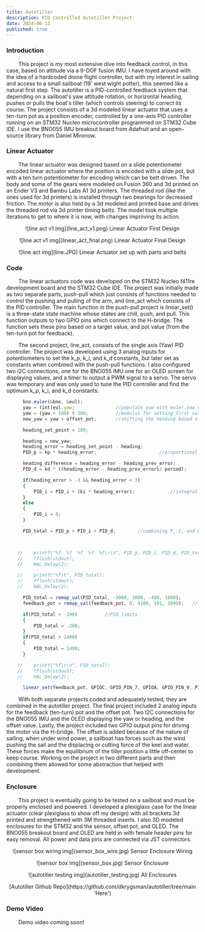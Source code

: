 ```yaml
---
title: Autotiller
description: PID Controlled Autotiller Project
date: 2024-06-13
published: true
---
```


 ### Introduction 

&nbsp;&nbsp;&nbsp;&nbsp;&nbsp;&nbsp;&nbsp;&nbsp;This project is my most extensive dive into feedback control, in this case, based on attitude via a 9-DOF fusion IMU. I have toyed around with the idea of a hardcoded drone flight controller, but with my interest in sailing and access to a small sailboat (19' west wight potter), this seemed like a natural first step. The autotiller is a PID-controlled feedback system that depending on a sailboat's yaw attitude rotation, or horizontal heading, pushes or pulls the boat's tiller (which controls steering) to correct its course. The project consists of a 3d modeled linear actuator that uses a ten-turn pot as a position encoder, controlled by a one-axis PID controller running on an STM32 Nucleo microcontroller programmed on STM32 Cube IDE. I use the BNO055 IMU breakout board from Adafruit and an open-source library from Daniel Mironow. 

### Linear Actuator 

&nbsp;&nbsp;&nbsp;&nbsp;&nbsp;&nbsp;&nbsp;&nbsp;The linear actuator was designed based on a slide potentiometer encoded linear actuator where the position is encoded with a slide pot, but with a ten turn potentiometer for encoding which can be belt driven. The body and some of the gears were modeled on Fusion 360 and 3d printed on an Ender V3 and Bambu Labs A1 3d printers. The threaded rod (like the ones used for 3d printers) is installed through two bearings for decreased friction. The motor is also held by a 3d modeled and printed base and drives the threaded rod via 3d printer timing belts. The model took multiple iterations to get to where it is now, with changes improving its action. 

<p align="center">
    ![line act v1 img](line_act_v1.png)
    Linear Actuator First Design 
</p>

<p align="center">
    ![line act v1 img](linear_act_final.png)
    Linear Actuator Final Design 
</p>

<p align="center">
    ![line act img](line.JPG)
    Linear Actuator set up with parts and belts
</p>

### Code

&nbsp;&nbsp;&nbsp;&nbsp;&nbsp;&nbsp;&nbsp;&nbsp;The linear actuators code was developed on the STM32 Nucleo f411re development board and the STM32 Cube IDE. The project was initially made as two separate parts, push-pull which just consists of functions needed to control the pushing and pulling of the arm, and line_act which consists of the PID controller. The main function in the push-pull project is linear_set() is a three-state state machine whose states are chill, push, and pull. This function outputs to two GPIO pins which connect to the H-bridge. The function sets these pins based on a target value, and pot value (from the ten-turn pot for feedback). 

&nbsp;&nbsp;&nbsp;&nbsp;&nbsp;&nbsp;&nbsp;&nbsp;The second project, line_act, consists of the single axis (Yaw) PID controller. The project was developed using 3 analog inputs for potentiometers to set the k_p, k_i, and k_d constants, but later set as constants when combined with the push-pull functions. I also configured two I2C connections, one for the BNO055 IMU one for an OLED screen for displaying values, and a timer to output a PWM signal to a servo. The servo was temporary and was only used to tune the PID controller and find the optimum k_p, k_i, and k_d constants. 

```js showLineNumbers
	  bno.euler(&bno, &eul);			
	  yaw = (int)eul.yaw;				//populate yaw with euler.yaw value 
	  yaw = (yaw + 180) % 360;			//modulus for setting first value to 180 instead of 0 
	  new_yaw = yaw + offset_pot;		//shifting the heading based off offset

	  heading_set_point = 180;

	  heading = new_yaw;
	  heading_error = heading_set_point - heading;
	  PID_p = kp * heading_error;						//proportional component

	  heading_difference = heading_error - heading_prev_error;
	  PID_d = kd * ((heading_error - heading_prev_error)/ period);		//derivative component

	  if(heading_error > -3 && heading_error < 3)
	  {
		  PID_i = PID_i + (ki * heading_error);				//integral component 
	  }
	  else
	  {
		  PID_i = 0;
	  }

	  PID_total = PID_p + PID_i + PID_d;		//combining P, I, and D components 



    //	  printf("%f  %f  %f  %f  %f\r\n", PID_p, PID_i, PID_d, PID_total, heading_error);
    //	  fflush(stdout);
    //	  HAL_Delay(2);

    //	  printf("%f\t", PID_total);
    //	  fflush(stdout);
    //	  HAL_Delay(2);

	  PID_total = remap_val(PID_total, -3000, 3000, -400, 1600); 		//remapping values for range and sensitivity 
	  feedback_pot = remap_val(feedback_pot, 0, 4100, 101, 1099);	//limits set at 130 and 1070

	  if(PID_total < -200)			//PID limits 
	  {
		  PID_total = -200;
	  }
	  if(PID_total > 1400)
	  {
		  PID_total = 1400;
      }

    //	  printf("%f\r\n", PID_total);
    //	  fflush(stdout);
    //	  HAL_Delay(2);

	  linear_set(feedback_pot, GPIOC, GPIO_PIN_7, GPIOA, GPIO_PIN_9, PID_total);
```

&nbsp;&nbsp;&nbsp;&nbsp;&nbsp;&nbsp;&nbsp;&nbsp;With both separate projects coded and adequately tested, they are combined in the autotiller project. The final project included 2 analog inputs for the feedback (ten-turn) pot and the offset pot. Two I2C connections for the BNO055 IMU and the OLED displaying the yaw or heading, and the offset value. Lastly, the project included two GPIO output pins for driving the motor via the H-bridge. The offset is added because of the nature of sailing, when under wind power, a sailboat has forces such as the wind pushing the sail and the displacing or cutting force of the keel and water. These forces make the equilibrium of the tiller position a little off-center to keep course. Working on the project in two different parts and then combining them allowed for some abstraction that helped with development. 

### Enclosure

&nbsp;&nbsp;&nbsp;&nbsp;&nbsp;&nbsp;&nbsp;&nbsp;This project is eventually going to be tested on a sailboat and must be properly enclosed and powered. I developed a plexiglass case for the linear actuator (clear plexiglass to show off my design) with all brackets 3d printed and strengthened with 3M threaded inserts. I also 3D modeled enclosures for the STM32 and the sensor, offset pot, and OLED. The BNO055 breakout board and OLED are held in with female header pins for easy removal. All power and data pins are connected via JST connectors. 

<p align="center">
    ![sensor box wiring img](sensor_box_wire.jpg)
    Sensor Enclosure Wiring
</p>

<p align="center">
    ![sensor box img](sensor_box.jpg)
    Sensor Enclosure
</p>

<p align="center">
    ![autotiller testing img](autotiller_testing.jpg)
    All Enclosures 
</p>

<p align="center">
    [Autotiller Github Repo](https://github.com/dkrygsman/autotiller/tree/main 'Here')
</p>

### Demo Video 

&nbsp;&nbsp;&nbsp;&nbsp;&nbsp;&nbsp;&nbsp;&nbsp;Demo video coming soon!

